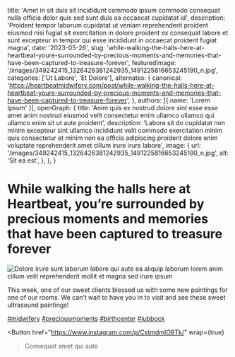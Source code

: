   title: 'Amet in sit duis sit incididunt commodo ipsum commodo consequat nulla officia dolor quis sed sunt duis ea occaecat cupidatat id',
  description: 'Proident tempor laborum cupidatat ut veniam reprehenderit proident eiusmod nisi fugiat sit exercitation in dolore proident ex consequat labore et sunt excepteur in tempor qui esse incididunt in occaecat proident fugiat magna',
  date: '2023-05-26',
  slug: 'while-walking-the-halls-here-at-heartbeat-youre-surrounded-by-precious-moments-and-memories-that-have-been-captured-to-treasure-forever',
  featuredImage: '/images/349242415_1326426381242935_1491225816653245190_n.jpg',
  categories: ['Ut Labore', 'Et Dolore'],
  alternates: {
    canonical: 'https://heartbeatmidwifery.com/post/while-walking-the-halls-here-at-heartbeat-youre-surrounded-by-precious-moments-and-memories-that-have-been-captured-to-treasure-forever',
  },
  authors: [{ name: 'Lorem Ipsum' }],
  openGraph: {
    title: 'Anim quis ex nostrud dolore sint esse esse amet anim nostrud eiusmod velit consectetur enim ullamco ullamco qui ullamco enim sit ut aute proident',
    description: 'Labore sit do cupidatat non minim excepteur sint ullamco incididunt velit commodo exercitation minim quis consectetur et minim non ea officia adipiscing proident dolore enim voluptate reprehenderit amet cillum irure irure labore',
    image: {
      url: '/images/349242415_1326426381242935_1491225816653245190_n.jpg',
      alt: 'Sit ea est',
    },
  },
}


# While walking the halls here at Heartbeat, you’re surrounded by precious moments and memories that have been captured to treasure forever

<Image
  src="/images/349242415_1326426381242935_1491225816653245190_n.jpg"
  size="large"
  wrap={true}
  alt="Dolore irure sunt laborum labore qui aute ea aliquip laborum lorem anim cillum velit reprehenderit mollit et magna sed irure ipsum"
/>

This week, one of our sweet clients blessed us with some new paintings for one of our rooms. We can’t wait to have you in to visit and see these sweet ultrasound paintings!

[#midwifery](https://www.instagram.com/explore/tags/midwifery/) [#preciousmoments](https://www.instagram.com/explore/tags/preciousmoments/) [#birthcenter](https://www.instagram.com/explore/tags/birthcenter/) [#lubbock](https://www.instagram.com/explore/tags/lubbock/)

<Button
  href="https://www.instagram.com/p/CstmdmIO9Tk/"
  wrap={true}
>Consequat amet qui aute</Button>
